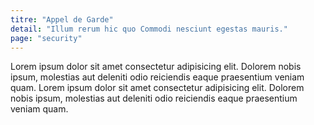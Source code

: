 ```yaml
---
titre: "Appel de Garde"
detail: "Illum rerum hic quo Commodi nesciunt egestas mauris."
page: "security"
---
```


Lorem ipsum dolor sit amet consectetur adipisicing elit. Dolorem nobis ipsum, molestias aut deleniti odio reiciendis eaque praesentium veniam quam.
Lorem ipsum dolor sit amet consectetur adipisicing elit. Dolorem nobis ipsum, molestias aut deleniti odio reiciendis eaque praesentium veniam quam.